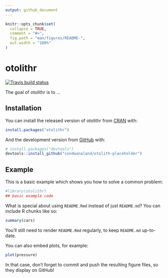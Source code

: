 ```yaml
---
output: github_document
---
```


<!-- README.md is generated from README.Rmd. Please edit that file -->

```r
knitr::opts_chunk$set(
  collapse = TRUE,
  comment = "#>",
  fig.path = "man/figures/README-",
  out.width = "100%"
)
```
# otolithr

<!-- badges: start -->
[![Travis build status](https://travis-ci.org/condwanaland/otolith-placeholder.svg?branch=master)](https://travis-ci.org/condwanaland/otolith-placeholder)
<!-- badges: end -->

The goal of otolithr is to ...

## Installation

You can install the released version of otolithr from [CRAN](https://CRAN.R-project.org) with:

``` r
install.packages("otolithr")
```

And the development version from [GitHub](https://github.com/) with:

``` r
# install.packages("devtools")
devtools::install_github("condwanaland/otolith-placeholder")
```
## Example

This is a basic example which shows you how to solve a common problem:

```r
#library(otolithr)
## basic example code
```

What is special about using `README.Rmd` instead of just `README.md`? You can include R chunks like so:

```r
summary(cars)
```

You'll still need to render `README.Rmd` regularly, to keep `README.md` up-to-date.

You can also embed plots, for example:

```r
plot(pressure)
```

In that case, don't forget to commit and push the resulting figure files, so they display on GitHub!
